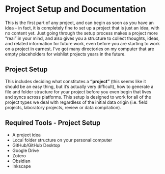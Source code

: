 # Project Setup and Documentation

This is the first part of any project, and can begin as soon as you have an idea - in fact, it is completely fine to set up a project that is just an idea, with no content yet. Just going through the setup process makes a project more "real" in your mind, and also gives you a structure to collect thoughts, ideas, and related information for future work, even before you are starting to work on a project in earnest. I've got many directories on my computer that are empty placeholders for wishlist projects years in the future.

## Project Setup

This includes deciding what constitutes a **"project"** (this seems like it should be an easy thing, but it's actually very difficult), how to generate a file and folder structure for your project before you even begin that lives and syncs across platforms. This setup is designed to work for all of the project types we deal with regardless of the initial data origin (i.e. field projects, laboratory projects, review or data compilation).

::: callout-tip
## Required Tools - Project Setup

-   A project idea
-   Local folder structure on your personal computer
-   GitHub/GitHub Desktop
-   Google Drive
-   Zotero
-   Obsidian
-   Inkscape
:::
